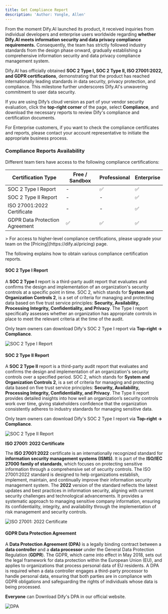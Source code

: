 ```yaml
---
title: Get Compliance Report
description: 'Author: Yongle, Allen'
---
```


From the moment Dify.AI launched its product, it received inquiries from individual developers and enterprise users worldwide regarding **whether Dify.AI meets information security and data privacy compliance requirements.** Consequently, the team has strictly followed industry standards from the design phase onward, gradually establishing a comprehensive information security and data privacy compliance management system.

Dify.AI has officially obtained **SOC 2 Type I, SOC 2 Type II, ISO 27001:2022, and GDPR certifications**, demonstrating that the product has reached internationally leading standards in data security, privacy protection, and compliance. This milestone further underscores Dify.AI's unwavering commitment to user data security.

If you are using Dify’s cloud version as part of your vendor security evaluation, click the **top-right corner** of the page, select **Compliance**, and download the necessary reports to review Dify's compliance and certification documents.

For Enterprise customers, if you want to check the compliance certificates and reports, please contact your account representative to initiate the appropriate business process.

### Compliance Reports Availability

Different team tiers have access to the following compliance certifications:

<table>
  <thead>
    <tr>
      <th>Certification Type</th>
      <th>Free / Sandbox</th>
      <th>Professional</th>
      <th>Enterprise</th>
    </tr>
  </thead>
  <tbody>
    <tr>
      <td>SOC 2 Type I Report</td>
      <td>-</td>
      <td>✅</td>
      <td>✅</td>
    </tr>
    <tr>
      <td>SOC 2 Type II Report</td>
      <td>-</td>
      <td>-</td>
      <td>✅</td>
    </tr>
    <tr>
      <td>ISO 27001:2022 Certificate</td>
      <td>-</td>
      <td>-</td>
      <td>✅</td>
    </tr>
    <tr>
      <td>GDPR Data Protection Agreement</td>
      <td>✅</td>
      <td>✅</td>
      <td>✅</td>
    </tr>
  </tbody>
</table>
> For access to higher-level compliance certifications, please upgrade your team on the [Pricing](https://dify.ai/pricing) page.

The following explains how to obtain various compliance certification reports.

#### **SOC 2 Type I Report**

A **SOC 2 Type I** report is a third-party audit report that evaluates and confirms the design and implementation of an organization's security controls at a specific point in time. SOC 2, which stands for **System and Organization Controls 2**, is a set of criteria for managing and protecting data based on five trust service principles: **Security, Availability, Processing Integrity, Confidentiality, and Privacy**. The Type I report specifically assesses whether an organization has appropriate controls in place to meet the relevant criteria at the time of the audit.

Only team owners can download Dify's SOC 2 Type I report via **Top-right → Compliance**.

![SOC 2 Type I Report](https://assets-docs.dify.ai/2025/02/552f4358bea904c4bf12a131a410916c.png)

#### **SOC 2 Type II Report**

A **SOC 2 Type II** report is a third-party audit report that evaluates and confirms the design and implementation of an organization's security controls over a specified period. SOC 2, which stands for **System and Organization Controls 2**, is a set of criteria for managing and protecting data based on five trust service principles: **Security, Availability, Processing Integrity, Confidentiality, and Privacy**. The Type II report provides detailed insights into how well an organization’s security controls work over time, giving stakeholders confidence that the organization consistently adheres to industry standards for managing sensitive data.

Only team owners can download Dify's SOC 2 Type I report via **Top-right → Compliance**.

![SOC 2 Type <strong>II</strong> Report](https://assets-docs.dify.ai/2025/02/06975e86faba9928a11c962a57aa454f.png)

**ISO 27001: 2022 Certificate**

The **ISO 27001:2022** certificate is an internationally recognized standard for **information security management systems (ISMS)**. It is part of the **ISO/IEC 27000 family of standards**, which focuses on protecting sensitive information through a comprehensive set of security controls. The ISO 27001:2022 standard is designed to help organizations establish, implement, maintain, and continually improve their information security management system. The **2022** version of the standard reflects the latest updates and best practices in information security, aligning with current security challenges and technological advancements. It provides a systematic approach to managing sensitive company information, ensuring its confidentiality, integrity, and availability through the implementation of risk management and security controls.

![<strong>ISO 27001: 2022 Certificate</strong>](https://assets-docs.dify.ai/2025/02/7aaf7771af28bf7182bf7fda40c7b5bb.png)

#### **GDPR Data Protection Agreement**

A **Data Protection Agreement (DPA)** is a legally binding contract between a **data controller** and a **data processor** under the General Data Protection Regulation (**GDPR**). The GDPR, which came into effect in May 2018, sets out the legal framework for data protection within the European Union (EU), and applies to organizations that process personal data of EU residents. A DPA is required when a data controller engages a third-party processor to handle personal data, ensuring that both parties are in compliance with GDPR obligations and safeguarding the rights of individuals whose data is being processed.

**Everyone** can Download Dify's DPA in our official website.

![DPA](https://assets-docs.dify.ai/2025/02/291cddb3bf9dfd8c92967eabb87b95a0.png)
